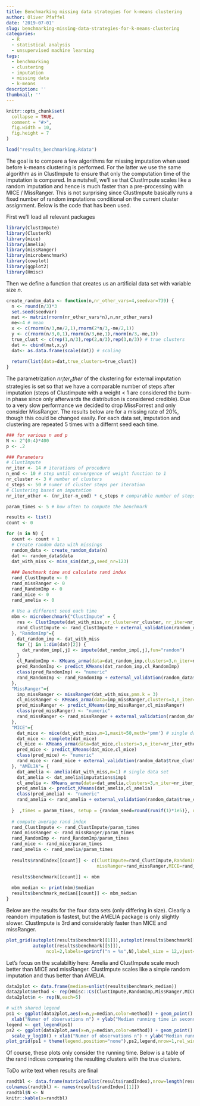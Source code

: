 ```yaml
---
title: Benchmarking missing data strategies for k-means clustering
author: Oliver Pfaffel
date: '2019-07-01'
slug: benchmarking-missing-data-strategies-for-k-means-clustering
categories:
  - R
  - statistical analysis
  - unsupervised machine learning
tags:
  - benchmarking
  - clustering
  - imputation
  - missing data
  - k-means
description: ''
thumbnail: ''
---
```


```r
knitr::opts_chunk$set(
  collapse = TRUE,
  comment = "#>",
  fig.width = 10,
  fig.height = 7
)
```

```r
load("results_benchmarking.Rdata")
```


The goal is to compare a few algorithms for missing imputation when used before k-means clustering is performed. For the latter we use the same algorithm as in ClustImpute to ensure that only the computation time of the imputation is compared. In a nutshell, we'll se that ClustImpute scales like a random imputation and hence is much faster than a pre-processing with MICE / MissRanger. This is not surprising since ClustImpute basically runs a fixed number of random imputations conditional on the current cluster assignment. Below is the code that has been used.

First we'll load all relevant packages

```r
library(ClustImpute)
library(ClusterR)
library(mice)
library(Amelia)
library(missRanger)
library(microbenchmark)
library(cowplot)
library(ggplot2)
library(Hmisc)
```

Then we define a function that creates us an artificial data set with variable size $n$.

```r
create_random_data <- function(n,nr_other_vars=4,seedvar=739) {
  n <- round(n/3)*3
  set.seed(seedvar)
  mat <- matrix(rnorm(nr_other_vars*n),n,nr_other_vars)
  me<-4 # mean
  x <- c(rnorm(n/3,me/2,1),rnorm(2*n/3,-me/2,1)) 
  y <- c(rnorm(n/3,0,1),rnorm(n/3,me,1),rnorm(n/3,-me,1))
  true_clust <- c(rep(1,n/3),rep(2,n/3),rep(3,n/3)) # true clusters
  dat <- cbind(mat,x,y)
  dat<- as.data.frame(scale(dat)) # scaling
  
  return(list(data=dat,true_clusters=true_clust))
}
```

The parametrization $nr_iter_other$ of the clustering for external imputation strategies is set so that we have a comparable number of steps after imputation (steps of Clustimpute with a weight < 1 are considered the burn-in phase since only afterwards the distribution is considered credible). Due to a very slow performance we decided to drop MissForrest and only consider MissRanger. The results below are for a missing rate of 20%, though this could be changed easily. For each data set, imputation and clustering are repeated 5 times with a differnt seed each time.

```r
### for various n and p
N <- 2^(0:4)*400
p <- .2
```


```r
### Parameters
# ClustImpute
nr_iter <- 14 # iterations of procedure
n_end <- 10 # step until convergence of weight function to 1
nr_cluster <- 3 # number of clusters
c_steps <- 50 # numer of cluster steps per iteration
# Clustering based on imputation
nr_iter_other <- (nr_iter-n_end) * c_steps # comparable number of steps "after" imputation

param_times <- 5 # how often to compute the benchmark

results <- list()
count <- 0

for (n in N) {
  count <- count + 1
  # Create random data with missings
  random_data <- create_random_data(n)
  dat <- random_data$data
  dat_with_miss <- miss_sim(dat,p,seed_nr=123)
  
  ### Benchmark time and calculate rand index
  rand_ClustImpute <- 0
  rand_missRanger <- 0
  rand_RandomImp <- 0
  rand_mice <- 0
  rand_amelia <- 0
  
  # Use a different seed each time
  mbm <- microbenchmark("ClustImpute" = {
    res <- ClustImpute(dat_with_miss,nr_cluster=nr_cluster, nr_iter=nr_iter, c_steps=c_steps, n_end=n_end, seed_nr = random_seed)
    rand_ClustImpute <- rand_ClustImpute + external_validation(random_data$true_clusters, res$clusters)
  }, "RandomImp"={
    dat_random_imp <- dat_with_miss
    for (j in 1:dim(dat)[2]) {
      dat_random_imp[,j] <- impute(dat_random_imp[,j],fun="random")
    }
    cl_RandomImp <- KMeans_arma(data=dat_random_imp,clusters=3,n_iter=nr_iter_other,seed=random_seed)
    pred_RandomImp <- predict_KMeans(dat_random_imp,cl_RandomImp)
    class(pred_RandomImp) <- "numeric"
    rand_RandomImp <- rand_RandomImp + external_validation(random_data$true_clusters, pred_RandomImp)
  },
  "MissRanger"={
    imp_missRanger <- missRanger(dat_with_miss,pmm.k = 3)
    cl_missRanger <- KMeans_arma(data=imp_missRanger,clusters=3,n_iter=nr_iter_other,seed=random_seed)
    pred_missRanger <- predict_KMeans(imp_missRanger,cl_missRanger)
    class(pred_missRanger) <- "numeric"
    rand_missRanger <- rand_missRanger + external_validation(random_data$true_clusters, pred_missRanger)
  }, 
  "MICE"={
    dat_mice <- mice(dat_with_miss,m=1,maxit=50,meth='pmm') # single data set
    dat_mice <- complete(dat_mice)
    cl_mice <- KMeans_arma(data=dat_mice,clusters=3,n_iter=nr_iter_other,seed=random_seed)
    pred_mice <- predict_KMeans(dat_mice,cl_mice)
    class(pred_mice) <- "numeric"
    rand_mice <- rand_mice + external_validation(random_data$true_clusters, pred_mice)
  }, "AMELIA"= {
    dat_amelia <- amelia(dat_with_miss,m=1) # single data set
    dat_amelia <- dat_amelia$imputations$imp1
    cl_amelia <- KMeans_arma(data=dat_amelia,clusters=3,n_iter=nr_iter_other,seed=random_seed)
    pred_amelia <- predict_KMeans(dat_amelia,cl_amelia)
    class(pred_amelia) <- "numeric"
    rand_amelia <- rand_amelia + external_validation(random_data$true_clusters, pred_amelia)
    
  }  ,times = param_times, setup = {random_seed=round(runif(1)*1e5)}, unit = "s")
  
  # compute average rand index
  rand_ClustImpute <- rand_ClustImpute/param_times
  rand_missRanger <- rand_missRanger/param_times
  rand_RandomImp <- rand_RandomImp/param_times
  rand_mice <- rand_mice/param_times
  rand_amelia <- rand_amelia/param_times
  
  results$randIndex[[count]] <- c(ClustImpute=rand_ClustImpute,RandomImp=rand_RandomImp,#missForest=rand_missForest,
                                  missRanger=rand_missRanger,MICE=rand_mice,AMELIA=rand_amelia)

  results$benchmark[[count]] <- mbm
  
  mbm_median <- print(mbm)$median
  results$benchmark_median[[count]] <- mbm_median
}
```

Below are the results for the four data sets (only differing in size). Clearly a reandom imputation is fastest, but  the AMELIA package is only slightly slower. ClustImpute is 3rd and considerably faster than MICE and missRanger.

```r
plot_grid(autoplot(results$benchmark[[1]]),autoplot(results$benchmark[[2]]),autoplot(results$benchmark[[3]]),autoplot(results$benchmark[[4]]),
          autoplot(results$benchmark[[5]]),
               ncol=2,labels=sprintf("n = %s",N),label_size = 12,vjust=1)
```

Let's focus on the scalabiltiy here: Amelia and ClustImpute scale much better than MICE and missRanger. ClustImpute scales like a simple random imputation and thus better than AMELIA.

```r
data2plot <- data.frame(median=unlist(results$benchmark_median))
data2plot$method <- rep(Hmisc::Cs(ClustImpute,RandomImp,MissRanger,MICE,AMELIA),length(N))
data2plot$n <- rep(N,each=5)

# with shared legend
ps1 <- ggplot(data2plot,aes(x=n,y=median,color=method)) + geom_point() + theme_cowplot() + geom_smooth() + 
  xlab("Numer of observations n") + ylab("Median running time in seconds")
legend <- get_legend(ps1)
ps2 <- ggplot(data2plot,aes(x=n,y=median,color=method)) + geom_point() + theme_cowplot() + geom_smooth() + 
  scale_y_log10() + xlab("Numer of observations n") + ylab("Median running time in seconds") + theme(legend.position="none")
plot_grid(ps1 + theme(legend.position="none"),ps2,legend,nrow=1,rel_widths = c(3,3,1))
```

Of course, these plots only consider the running time. Below is a table of the rand indices comparing the resulting clusters with the true clusters.

ToDo write text when results are final
 

```r
randtbl <- data.frame(matrix(unlist(results$randIndex),nrow=length(results$randIndex), byrow=T))
colnames(randtbl) <- names(results$randIndex[[1]])
randtbl$N <- N
knitr::kable(x=randtbl)
```

